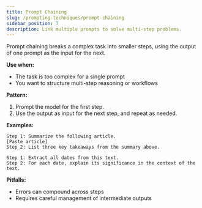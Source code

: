 ```yaml
---
title: Prompt Chaining
slug: /prompting-techniques/prompt-chaining
sidebar_position: 7
description: Link multiple prompts to solve multi-step problems.
---
```


Prompt chaining breaks a complex task into smaller steps, using the output of one prompt as the input for the next.

**Use when:**
- The task is too complex for a single prompt
- You want to structure multi-step reasoning or workflows

**Pattern:**
1. Prompt the model for the first step.
2. Use the output as input for the next step, and repeat as needed.

**Examples:**
```text
Step 1: Summarize the following article.
[Paste article]
Step 2: List three key takeaways from the summary above.
```
```text
Step 1: Extract all dates from this text.
Step 2: For each date, explain its significance in the context of the text.
```

**Pitfalls:**
- Errors can compound across steps
- Requires careful management of intermediate outputs